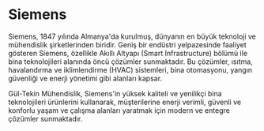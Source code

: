 # Siemens

Siemens, 1847 yılında Almanya'da kurulmuş, dünyanın en büyük teknoloji ve mühendislik şirketlerinden biridir. Geniş bir endüstri yelpazesinde faaliyet gösteren Siemens, özellikle Akıllı Altyapı (Smart Infrastructure) bölümü ile bina teknolojileri alanında öncü çözümler sunmaktadır. Bu çözümler, ısıtma, havalandırma ve iklimlendirme (HVAC) sistemleri, bina otomasyonu, yangın güvenliği ve enerji yönetimi gibi alanları kapsar.

Gül-Tekin Mühendislik, Siemens'in yüksek kaliteli ve yenilikçi bina teknolojileri ürünlerini kullanarak, müşterilerine enerji verimli, güvenli ve konforlu yaşam ve çalışma alanları yaratmak için modern ve entegre çözümler sunmaktadır.